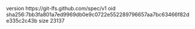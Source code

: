 version https://git-lfs.github.com/spec/v1
oid sha256:7bb3fa801a7ed9969db0e9c0722e552289796657aa7bc63466f82de335c2c43b
size 23137
